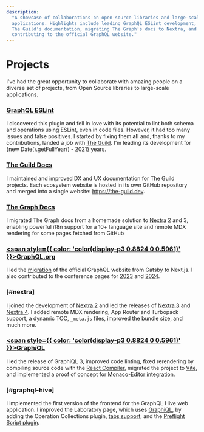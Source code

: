 ```yaml
---
description:
  "A showcase of collaborations on open-source libraries and large-scale
  applications. Highlights include leading GraphQL ESLint development, enhancing
  The Guild's documentation, migrating The Graph's docs to Nextra, and
  contributing to the official GraphQL website."
---
```



# Projects

I've had the great opportunity to collaborate with amazing people on a diverse
set of projects, from Open Source libraries to large-scale applications.

### [<GraphQLESLintLogo className="align-text-top mr-3" />GraphQL ESLint](https://the-guild.dev/graphql/eslint/docs)

I discovered this plugin and fell in love with its potential to lint both schema
and operations using ESLint, even in code files. However, it had too many issues
and false positives. I started by fixing them **all** and, thanks to my
contributions, landed a job with [The Guild](https://the-guild.dev). I'm leading
its development for {new Date().getFullYear() - 2021} years.

### [<TheGuildLogo className="h-8 inline mr-3" />The Guild Docs](https://the-guild.dev)

I maintained and improved DX and UX documentation for The Guild projects. Each
ecosystem website is hosted in its own GitHub repository and merged into a
single website: https://the-guild.dev.

### [<TheGraphLogo className="h-8 inline mr-3" />The Graph Docs](https://thegraph.com/docs)

I migrated The Graph docs from a homemade solution to [Nextra](#nextra) 2 and 3,
enabling powerful i18n support for a 10+ language site and remote MDX rendering
for some pages fetched from GitHub

### [<span style={{ color: 'color(display-p3 0.8824 0 0.5961)' }}><GraphQLLogo className="h-8 inline mr-3" />GraphQL.org</span>](https://graphql.org)

I led the
[migration](https://graphql.org/blog/2024-06-11-announcing-new-graphql-website)
of the official GraphQL website from Gatsby to Next.js. I also contributed to
the conference pages for [2023](https://graphql.org/conf/2023) and
[2024](https://graphql.org/conf/2024).

### [<NextraLogo className="h-6 inline" />](https://nextra.site) [#nextra]

I joined the development of [Nextra 2](https://the-guild.dev/blog/nextra-2) and
led the releases of [Nextra 3](https://the-guild.dev/blog/nextra-3) and
[Nextra 4](https://the-guild.dev/blog/nextra-4). I added remote MDX rendering,
App Router and Turbopack support, a dynamic TOC, `_meta.js` files, improved the
bundle size, and much more.

### [<span style={{ color: 'color(display-p3 0.8824 0 0.5961)' }}><GraphQLLogo className="h-8 inline mr-3" />Graph<i className="px-px">i</i>QL</span>](https://github.com/graphql/graphiql)

I led the release of GraphiQL 3, improved code linting, fixed rerendering by
compiling source code with the
[React Compiler](https://react.dev/learn/react-compiler), migrated the project
to [Vite](https://vite.dev), and implemented a proof of concept for
[Monaco-Editor integration](https://github.com/graphql/graphiql/pull/3234).

### [<HiveLogo className="h-7 inline text-[#00342c] dark:text-white" />](https://the-guild.dev/graphql/hive) [#graphql-hive]

I implemented the first version of the frontend for the GraphQL Hive web
application. I improved the Laboratory page, which uses [GraphiQL](#graphiql),
by adding the Operation Collections plugin,
[tabs support](https://the-guild.dev/graphql/hive/product-updates/2024-10-11-laboratory-improvements),
and the
[Preflight Script plugin](https://the-guild.dev/graphql/hive/product-updates/2024-12-27-preflight-script).
